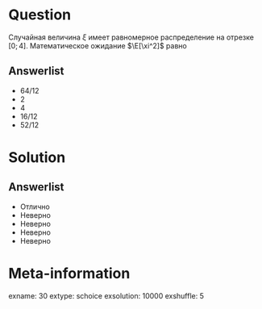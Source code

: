 Question
========
Случайная величина $\xi$ имеет равномерное распределение на отрезке $[0;\,4]$. Математическое ожидание $\E[\xi^2]$ равно
  

Answerlist
----------
*   $64/12$ 
*   $2$ 
*   $4$ 
*   $16/12$ 
*   $52/12$ 

Solution
========

Answerlist
----------
*  Отлично
*  Неверно
*  Неверно
*  Неверно
*  Неверно

Meta-information
================
exname: 30
extype: schoice
exsolution: 10000
exshuffle: 5
